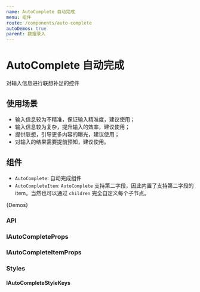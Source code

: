 ```yaml
---
name: AutoComplete 自动完成
menu: 组件
route: /components/auto-complete
autoDemos: true
parent: 数据录入
---
```



<DocAutoCompleteStyle />

# AutoComplete 自动完成

对输入信息进行联想补足的控件

## 使用场景

- 输入信息较为不精准，保证输入精准度，建议使用；
- 输入信息较为复杂，提升输入的效率，建议使用；
- 提供联想，引导更多内容的曝光，建议使用；
- 对输入的结果需要提前预知，建议使用。

## 组件

- `AutoComplete`: 自动完成组件
- `AutoCompleteItem`: `AutoComplete` 支持第二字段，因此内置了支持第二字段的 item。当然也可以通过 `children` 完全自定义每个子节点。

{Demos}

### API

### IAutoCompleteProps

<Props propsName="IAutoCompleteProps" />

### IAutoCompleteItemProps

<Props propsName="IAutoCompleteItemProps" />

### Styles

#### IAutoCompleteStyleKeys

<Styles typeName="IAutoCompleteStyleKeys" componentName="auto-complete" />
